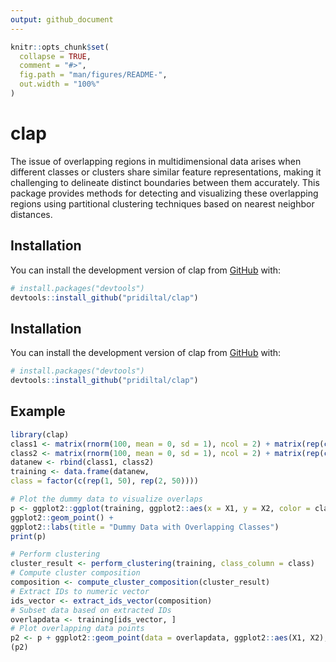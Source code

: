 ```yaml
---
output: github_document
---
```


<!-- README.md is generated from README.Rmd. Please edit that file -->

```r
knitr::opts_chunk$set(
  collapse = TRUE,
  comment = "#>",
  fig.path = "man/figures/README-",
  out.width = "100%"
)
```

# clap

<!-- badges: start -->
<!-- badges: end -->
The issue of overlapping regions in multidimensional data arises when different classes or clusters share similar feature representations, making it challenging to delineate distinct boundaries between them accurately. This package provides methods for detecting and visualizing these overlapping regions using partitional clustering techniques based on nearest neighbor distances.


## Installation

You can install the development version of clap from [GitHub](https://github.com/) with:

``` r
# install.packages("devtools")
devtools::install_github("pridiltal/clap")
```


## Installation

You can install the development version of clap from [GitHub](https://github.com/) with:

``` r
# install.packages("devtools")
devtools::install_github("pridiltal/clap")
```

## Example


```r
library(clap)
class1 <- matrix(rnorm(100, mean = 0, sd = 1), ncol = 2) + matrix(rep(c(1, 1), each = 50), ncol = 2)
class2 <- matrix(rnorm(100, mean = 0, sd = 1), ncol = 2) + matrix(rep(c(-1, -1), each = 50), ncol = 2)
datanew <- rbind(class1, class2)
training <- data.frame(datanew,
class = factor(c(rep(1, 50), rep(2, 50))))

# Plot the dummy data to visualize overlaps
p <- ggplot2::ggplot(training, ggplot2::aes(x = X1, y = X2, color = class)) +
ggplot2::geom_point() +
ggplot2::labs(title = "Dummy Data with Overlapping Classes")
print(p)

# Perform clustering
cluster_result <- perform_clustering(training, class_column = class)
# Compute cluster composition
composition <- compute_cluster_composition(cluster_result)
# Extract IDs to numeric vector
ids_vector <- extract_ids_vector(composition)
# Subset data based on extracted IDs
overlapdata <- training[ids_vector, ]
# Plot overlapping data points
p2 <- p + ggplot2::geom_point(data = overlapdata, ggplot2::aes(X1, X2), colour = "black")
(p2)
```

